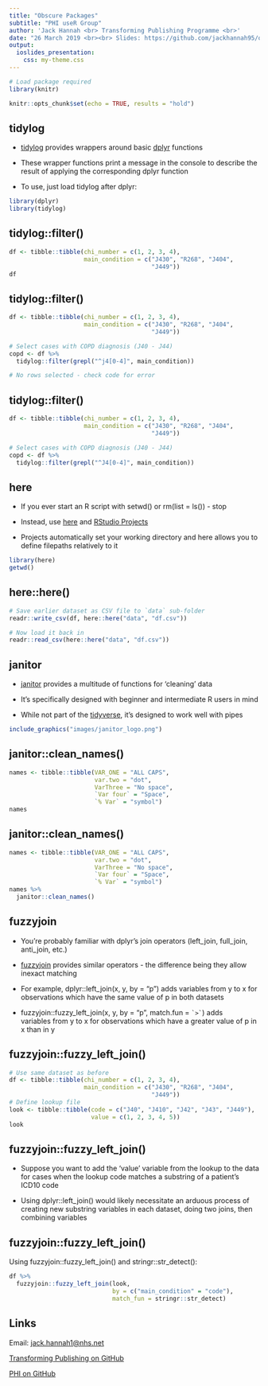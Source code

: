 ```yaml
---
title: "Obscure Packages"
subtitle: "PHI useR Group"
author: 'Jack Hannah <br> Transforming Publishing Programme <br>'
date: "26 March 2019 <br><br> Slides: https://github.com/jackhannah95/obscure-packages/"
output:
  ioslides_presentation:
    css: my-theme.css
---
```


```r
# Load package required
library(knitr)

knitr::opts_chunk$set(echo = TRUE, results = "hold")
```


## tidylog

- [tidylog](https://github.com/elbersb/tidylog) provides wrappers around basic 
[dplyr](https://github.com/tidyverse/dplyr) functions

- These wrapper functions print a message in the console to describe the result 
of applying the corresponding dplyr function

- To use, just load tidylog after dplyr:

```r
library(dplyr)
library(tidylog)
```


## tidylog::filter()

```r
df <- tibble::tibble(chi_number = c(1, 2, 3, 4),
                     main_condition = c("J430", "R268", "J404", 
                                        "J449"))
df
```


## tidylog::filter()

```r
df <- tibble::tibble(chi_number = c(1, 2, 3, 4),
                     main_condition = c("J430", "R268", "J404", 
                                        "J449"))

# Select cases with COPD diagnosis (J40 - J44)
copd <- df %>%
  tidylog::filter(grepl("^j4[0-4]", main_condition))

# No rows selected - check code for error
```


## tidylog::filter()

```r
df <- tibble::tibble(chi_number = c(1, 2, 3, 4),
                     main_condition = c("J430", "R268", "J404", 
                                        "J449"))

# Select cases with COPD diagnosis (J40 - J44)
copd <- df %>%
  tidylog::filter(grepl("^J4[0-4]", main_condition))
```


## here

- If you ever start an R script with setwd() or rm(list = ls()) - stop

- Instead, use [here](https://github.com/r-lib/here) and [RStudio Projects](https://support.rstudio.com/hc/en-us/articles/200526207-Using-Projects)

- Projects automatically set your working directory and here allows you to 
define filepaths relatively to it

```r
library(here)
getwd()
```


## here::here()

```r
# Save earlier dataset as CSV file to `data` sub-folder
readr::write_csv(df, here::here("data", "df.csv"))

# Now load it back in
readr::read_csv(here::here("data", "df.csv"))
```


## janitor

- [janitor](https://github.com/sfirke/janitor) provides a multitude of functions 
for 'cleaning' data

- It's specifically designed with beginner and intermediate R users in mind

- While not part of the [tidyverse](https://www.tidyverse.org/packages/), it's 
designed to work well with pipes

```r
include_graphics("images/janitor_logo.png")
```


## janitor::clean_names()

```r
names <- tibble::tibble(VAR_ONE = "ALL CAPS",
                        var.two = "dot",
                        VarThree = "No space",
                        `Var four` = "Space",
                        `% Var` = "symbol")
names
```


## janitor::clean_names()

```r
names <- tibble::tibble(VAR_ONE = "ALL CAPS",
                        var.two = "dot",
                        VarThree = "No space",
                        `Var four` = "Space",
                        `% Var` = "symbol")
names %>%
  janitor::clean_names()
```


## fuzzyjoin

- You're probably familiar with dplyr's join operators (left_join, full_join, 
anti_join, etc.)

- [fuzzyjoin](https://github.com/dgrtwo/fuzzyjoin) provides similar operators - 
the difference being they allow inexact matching

- For example, dplyr::left_join(x, y, by = "p") adds variables from y to x for 
observations which have the same value of p in both datasets

- fuzzyjoin::fuzzy_left_join(x, y, by = "p", match.fun = `` `>` ``) adds  
variables from y to x for observations which have a greater value of p in x than 
in y


## fuzzyjoin::fuzzy_left_join()

```r
# Use same dataset as before
df <- tibble::tibble(chi_number = c(1, 2, 3, 4),
                     main_condition = c("J430", "R268", "J404", 
                                        "J449"))
# Define lookup file
look <- tibble::tibble(code = c("J40", "J410", "J42", "J43", "J449"),
                       value = c(1, 2, 3, 4, 5))
look
```


## fuzzyjoin::fuzzy_left_join()

- Suppose you want to add the 'value' variable from the lookup to the data for 
cases when the lookup code matches a substring of a patient's ICD10 code

- Using dplyr::left_join() would likely necessitate an arduous process of 
creating new substring variables in each dataset, doing two joins, then 
combining variables


## fuzzyjoin::fuzzy_left_join()

Using fuzzyjoin::fuzzy_left_join() and stringr::str_detect():

```r
df %>%
  fuzzyjoin::fuzzy_left_join(look, 
                             by = c("main_condition" = "code"),
                             match_fun = stringr::str_detect)
```


## Links

Email: [jack.hannah1@nhs.net](mailto:jack.hannah1@nhs.net)


[Transforming Publishing on GitHub](https://github.com/NHS-NSS-transforming-publications)


[PHI on GitHub](https://github.com/Health-SocialCare-Scotland)